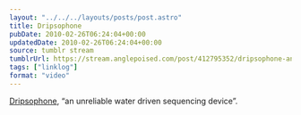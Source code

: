 ```yaml
---
layout: "../../../layouts/posts/post.astro"
title: Dripsophone
pubDate: 2010-02-26T06:24:04+00:00
updatedDate: 2010-02-26T06:24:04+00:00
source: tumblr stream
tumblrUrl: https://stream.anglepoised.com/post/412795352/dripsophone-an-unreliable-water-driven
tags: ["linklog"]
format: "video"
---
```



<YouTube id="https://www.youtube.com/watch?v=yXVzVH5p27A" />

[Dripsophone][1], &ldquo;an unreliable water driven sequencing device&rdquo;.

[1]: https://www.youtube.com/watch?v=yXVzVH5p27A

